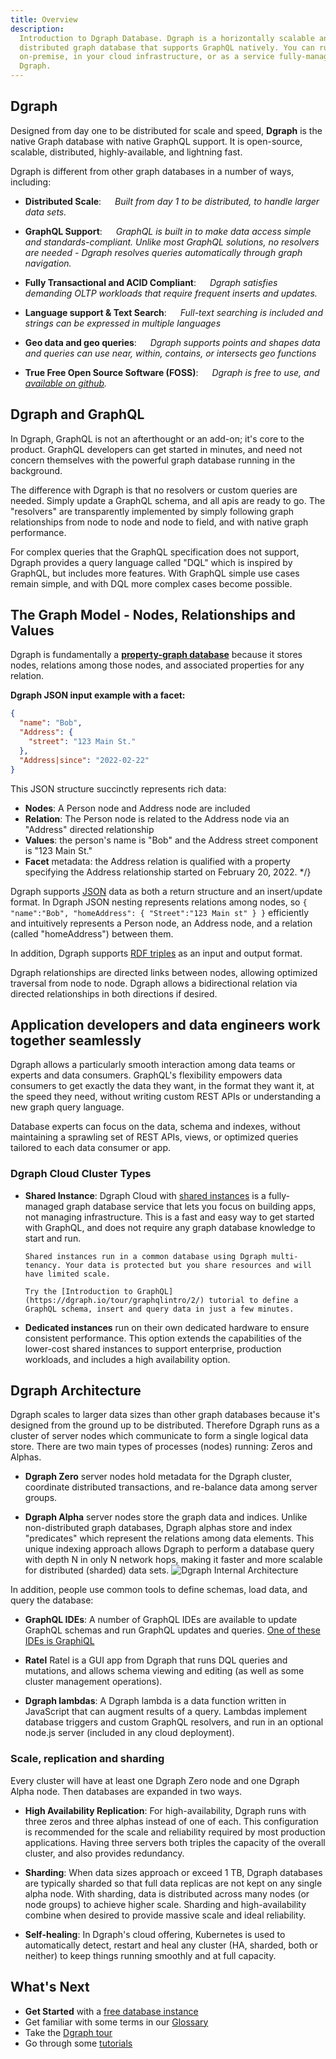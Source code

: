 ```yaml
---
title: Overview
description:
  Introduction to Dgraph Database. Dgraph is a horizontally scalable and
  distributed graph database that supports GraphQL natively. You can run Dgraph
  on-premise, in your cloud infrastructure, or as a service fully-managed by
  Dgraph.
---
```


## Dgraph

Designed from day one to be distributed for scale and speed, **Dgraph** is the
native Graph database with native GraphQL support. It is open-source, scalable,
distributed, highly-available, and lightning fast.

Dgraph is different from other graph databases in a number of ways, including:

- **Distributed Scale**: &emsp; _Built from day 1 to be distributed, to handle
  larger data sets._

- **GraphQL Support**: &emsp; _GraphQL is built in to make data access simple
  and standards-compliant. Unlike most GraphQL solutions, no resolvers are
  needed - Dgraph resolves queries automatically through graph navigation._

- **Fully Transactional and ACID Compliant**: &emsp; _Dgraph satisfies demanding
  OLTP workloads that require frequent inserts and updates._

- **Language support & Text Search**: &emsp; _Full-text searching is included
  and strings can be expressed in multiple languages_

- **Geo data and geo queries**: &emsp; _Dgraph supports points and shapes data
  and queries can use near, within, contains, or intersects geo functions_

- **True Free Open Source Software (FOSS)**: &emsp; _Dgraph is free to use, and
  [available on github](https://github.com/hypermodeinc/dgraph)._

## Dgraph and GraphQL

In Dgraph, GraphQL is not an afterthought or an add-on; it's core to the
product. GraphQL developers can get started in minutes, and need not concern
themselves with the powerful graph database running in the background.

The difference with Dgraph is that no resolvers or custom queries are needed.
Simply update a GraphQL schema, and all apis are ready to go. The "resolvers"
are transparently implemented by simply following graph relationships from node
to node and node to field, and with native graph performance.

For complex queries that the GraphQL specification does not support, Dgraph
provides a query language called "DQL" which is inspired by GraphQL, but
includes more features. With GraphQL simple use cases remain simple, and with
DQL more complex cases become possible.

## The Graph Model - Nodes, Relationships and Values

Dgraph is fundamentally a
[**property-graph database**](https://www.dataversity.net/what-is-a-property-graph/)
because it stores nodes, relations among those nodes, and associated properties
for any relation.

**Dgraph JSON input example with a facet:**

```json
{
  "name": "Bob",
  "Address": {
    "street": "123 Main St."
  },
  "Address|since": "2022-02-22"
}
```

This JSON structure succinctly represents rich data:

- **Nodes**: A Person node and Address node are included
- **Relation**: The Person node is related to the Address node via an "Address"
  directed relationship
- **Values**: the person's name is "Bob" and the Address street component is
  "123 Main St."
- **Facet** metadata: the Address relation is qualified with a property
  specifying the Address relationship started on February 20, 2022. \*/}

Dgraph supports [JSON](./json-mutation-format) data as both a return structure
and an insert/update format. In Dgraph JSON nesting represents relations among
nodes, so `{ "name":"Bob", "homeAddress": { "Street":"123 Main st" } }`
efficiently and intuitively represents a Person node, an Address node, and a
relation (called "homeAddress") between them.

In addition, Dgraph supports [RDF triples](./dql-rdf) as an input and output
format.

Dgraph relationships are directed links between nodes, allowing optimized
traversal from node to node. Dgraph allows a bidirectional relation via directed
relationships in both directions if desired.

## Application developers and data engineers work together seamlessly

Dgraph allows a particularly smooth interaction among data teams or experts and
data consumers. GraphQL's flexibility empowers data consumers to get exactly the
data they want, in the format they want it, at the speed they need, without
writing custom REST APIs or understanding a new graph query language.

Database experts can focus on the data, schema and indexes, without maintaining
a sprawling set of REST APIs, views, or optimized queries tailored to each data
consumer or app.

### Dgraph Cloud Cluster Types

- **Shared Instance**: Dgraph Cloud with
  [shared instances](https://cloud.dgraph.io/pricing?type=shared) is a
  fully-managed graph database service that lets you focus on building apps, not
  managing infrastructure. This is a fast and easy way to get started with
  GraphQL, and does not require any graph database knowledge to start and run.

      Shared instances run in a common database using Dgraph multi-tenancy. Your data is protected but you share resources and will have limited scale.

      Try the [Introduction to GraphQL](https://dgraph.io/tour/graphqlintro/2/) tutorial to define a GraphQL schema, insert and query data in just a few minutes.

- **Dedicated instances** run on their own dedicated hardware to ensure
  consistent performance. This option extends the capabilities of the lower-cost
  shared instances to support enterprise, production workloads, and includes a
  high availability option.

## Dgraph Architecture

Dgraph scales to larger data sizes than other graph databases because it's
designed from the ground up to be distributed. Therefore Dgraph runs as a
cluster of server nodes which communicate to form a single logical data store.
There are two main types of processes (nodes) running: Zeros and Alphas.

- **Dgraph Zero** server nodes hold metadata for the Dgraph cluster, coordinate
  distributed transactions, and re-balance data among server groups.

- **Dgraph Alpha** server nodes store the graph data and indices. Unlike
  non-distributed graph databases, Dgraph alphas store and index "predicates"
  which represent the relations among data elements. This unique indexing
  approach allows Dgraph to perform a database query with depth N in only N
  network hops, making it faster and more scalable for distributed (sharded)
  data sets.
  ![Dgraph Internal Architecture](/images/overview/dgraph-architecture.png)

In addition, people use common tools to define schemas, load data, and query the
database:

- **GraphQL IDEs**: A number of GraphQL IDEs are available to update GraphQL
  schemas and run GraphQL updates and queries.
  [One of these IDEs is GraphiQL](https://github.com/graphql/graphiql)

- **Ratel** Ratel is a GUI app from Dgraph that runs DQL queries and mutations,
  and allows schema viewing and editing (as well as some cluster management
  operations).

- **Dgraph lambdas**: A Dgraph lambda is a data function written in JavaScript
  that can augment results of a query. Lambdas implement database triggers and
  custom GraphQL resolvers, and run in an optional node.js server (included in
  any cloud deployment).

### Scale, replication and sharding

Every cluster will have at least one Dgraph Zero node and one Dgraph Alpha node.
Then databases are expanded in two ways.

- **High Availability Replication**: For high-availability, Dgraph runs with
  three zeros and three alphas instead of one of each. This configuration is
  recommended for the scale and reliability required by most production
  applications. Having three servers both triples the capacity of the overall
  cluster, and also provides redundancy.

- **Sharding**: When data sizes approach or exceed 1 TB, Dgraph databases are
  typically sharded so that full data replicas are not kept on any single alpha
  node. With sharding, data is distributed across many nodes (or node groups) to
  achieve higher scale. Sharding and high-availability combine when desired to
  provide massive scale and ideal reliability.

- **Self-healing**: In Dgraph's cloud offering, Kubernetes is used to
  automatically detect, restart and heal any cluster (HA, sharded, both or
  neither) to keep things running smoothly and at full capacity.

## What's Next

- **Get Started** with a [free database instance](https://cloud.dgraph.io)
- Get familiar with some terms in our [Glossary](/dgraph-glossary)
- Take the [Dgraph tour](https://dgraph.io/tour/)
- Go through some [tutorials](./learn)
